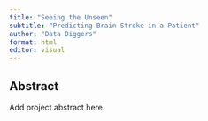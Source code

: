 ```yaml
---
title: "Seeing the Unseen"
subtitle: "Predicting Brain Stroke in a Patient"
author: "Data Diggers"
format: html
editor: visual
---
```


## Abstract

Add project abstract here.
